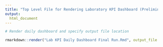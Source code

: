 ```yaml
---
title: "Top Level File for Rendering Laboratory KPI Dashboard (Preliminary)"
output:
  html_document
---
```


```r
# Render daily dashboard and specify output file location

rmarkdown::render("Lab KPI Daily Dashboard Final Run.Rmd", output_file = paste0("/Pathology/Prelim Dashboard Output/", "Lab KPI Final Dashboard ", Sys.Date()))
```